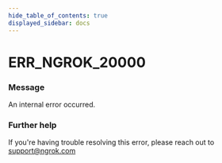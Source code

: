 ```yaml
---
hide_table_of_contents: true
displayed_sidebar: docs
---
```



# ERR_NGROK_20000

### Message

An internal error occurred.

<ErrorDetails error="err_ngrok_20000" />

### Further help

If you're having trouble resolving this error, please reach out to [support@ngrok.com](mailto:support@ngrok.com?subject=Help%20with%20ERR_NGROK_20000)

